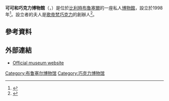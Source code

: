 '''可可和巧克力博物館'''（{{lang-fr|Musée du cacao et du chocolat}}，{{lang-nl|Museum van cacao en chocolade}}）是位於[[比利時|比利時]][[布魯塞爾|布魯塞爾]]的一座私人[[博物館|博物館]]，設立於1998年<ref>{{Cite web |url=http://books.google.be/books?id=Jft3pj0D6cAC&pg=PT64&lpg=PT64&dq=joseph+draps+%C3%A9pouse&source=bl&ots=vfFOIJSyPU&sig=G8I3DCmdvrXhAy2z-l4_NpZTzKk&hl=en&sa=X&ei=9NprUZfDMMb6PPeVgbAH&ved=0CC4Q6AEwBQ |title=存档副本 |access-date=2015-01-16 |archive-date=2015-01-16 |archive-url=https://web.archive.org/web/20150116173415/http://books.google.be/books?id=Jft3pj0D6cAC&pg=PT64&lpg=PT64&dq=joseph+draps+%C3%A9pouse&source=bl&ots=vfFOIJSyPU&sig=G8I3DCmdvrXhAy2z-l4_NpZTzKk&hl=en&sa=X&ei=9NprUZfDMMb6PPeVgbAH&ved=0CC4Q6AEwBQ |dead-url=no }}</ref>。設立者的夫人是[[歌帝梵巧克力|歌帝梵巧克力]]的創辦人<ref>{{cite web |url=http://www.thebrusselsconnection.be/tbc/?page=detail&id=16&cat=6 |title=存档副本 |accessdate=2016-10-18 |deadurl=yes |archiveurl=https://web.archive.org/web/20161018230945/http://www.thebrusselsconnection.be/tbc/?page=detail&id=16&cat=6 |archivedate=2016-10-18 }}</ref>。
==參考資料==
{{Reflist}}
==外部連結==
* [http://www.mucc.be  Official museum website] {{Wayback|url=http://www.mucc.be/ |date=20210211005354 }} {{en icon}} {{fr icon}} {{nl icon}}

[[Category:布鲁塞尔博物馆|Category:布鲁塞尔博物馆]]
[[Category:巧克力博物馆|Category:巧克力博物馆]]